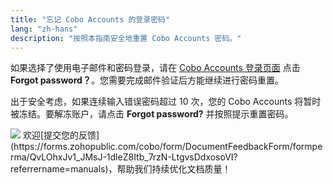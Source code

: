 ```yaml
---
title: "忘记 Cobo Accounts 的登录密码"
lang: "zh-hans"
description: "按照本指南安全地重置 Cobo Accounts 密码。"
---
```


如果选择了使用电子邮件和密码登录，请在 [Cobo Accounts 登录页面](https://accounts.cobo.com/) 点击 **Forgot password？**。您需要完成邮件验证后方能继续进行密码重置。

出于安全考虑，如果连续输入错误密码超过 10 次，您的 Cobo Accounts 将暂时被冻结。要解冻账户，请点击 **Forgot password?** 并按照提示重置密码。

<img src="/cn/images/cobo-accounts/5H3WFCASV4ufVONDs755JB6rE4mQtbaUW_H5e5e2a3tEcN_ek8dAQhgWa4NtVNft9ANORaE2gkZlkuRhHLqSdogzzccVLTxWs_A6_BTXVDH2NdiZgw-has1inMGJLNoXegU7_sEF6qdRMWvHWGEsCyk.png" className="screenshot_modal"/>
<Tip>欢迎[提交您的反馈](https://forms.zohopublic.com/cobo/form/DocumentFeedbackForm/formperma/QvLOhxJv1_JMsJ-1dleZ8Itb_7rzN-LtgvsDdxosoVI?referrername=manuals)，帮助我们持续优化文档质量！</Tip>